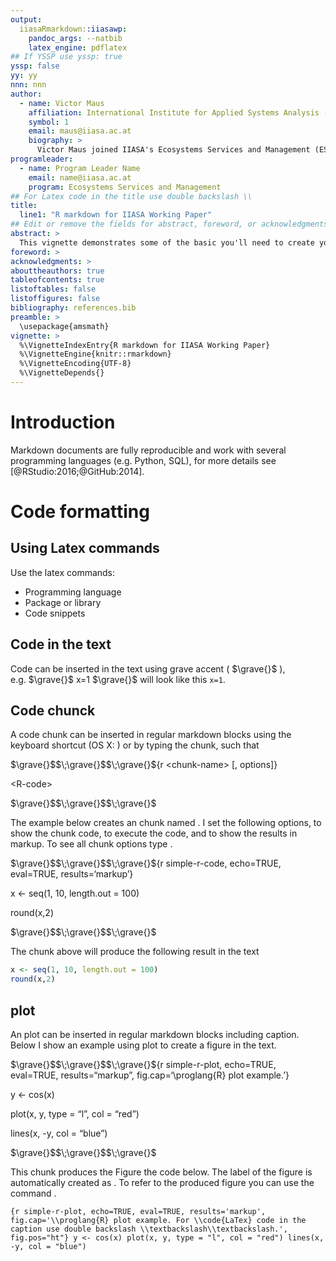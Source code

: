 ```yaml
---
output: 
  iiasaRmarkdown::iiasawp:
    pandoc_args: --natbib
    latex_engine: pdflatex
## If YSSP use yssp: true
yssp: false
yy: yy
nnn: nnn
author:
  - name: Victor Maus
    affiliation: International Institute for Applied Systems Analysis (IIASA)
    symbol: 1
    email: maus@iiasa.ac.at
    biography: > 
      Victor Maus joined IIASA's Ecosystems Services and Management (ESM) Program as a Research Scholar in September 2016. His research will contribute to improving land cover data sets and developing a dynamic database to support model calibration and validation for GLOBIOM, EPIC, G4M, and BeWhere. His main research interests are geoinformatics, environmental modeling, and Big Data Analytics. \newline Dr. Maus received his PhD from the National Institute for Space Research (INPE), Brazil, with a focus on satellite image time series analysis and land cover changes in the Brazilian Amazon. Prior to joining IIASA, he was working on Big Earth Observation Data Analytics at the Institute for Geoinformatics (IFGI), University of Münster, in Germany. In 2013, he participated in the Young Scientists Summer Program (YSSP) at IIASA.
programleader:
  - name: Program Leader Name
    email: name@iiasa.ac.at
    program: Ecosystems Services and Management
## For Latex code in the title use double backslash \\
title:
  line1: "R markdown for IIASA Working Paper"
## Edit or remove the fields for abstract, foreword, or acknowledgments. 
abstract: >
  This vignette demonstrates some of the basic you'll need to create your IIASA Working Paper or YSSP report combining \proglang{R} markdown and \proglang{LaTex}.
foreword: > 
acknowledgments: > 
abouttheauthors: true
tableofcontents: true
listoftables: false
listoffigures: false
bibliography: references.bib
preamble: >
  \usepackage{amsmath}
vignette: >
  %\VignetteIndexEntry{R markdown for IIASA Working Paper}
  %\VignetteEngine{knitr::rmarkdown}
  %\VignetteEncoding{UTF-8}
  %\VignetteDepends{}
---
```


# Introduction 

Markdown documents are fully reproducible and work with several programming languages (e.g. Python, SQL), for more details see [@RStudio:2016;@GitHub:2014]. 

# Code formatting

## Using Latex commands 

Use the latex commands:

* Programming language \proglang{R}
* Package or library \pkg{plyr}
* Code snippets \code{print("abc")}

## Code in the text 

Code can be inserted in the text using grave accent ( $\grave{}$ ), e.g. $\grave{}$ x=1 $\grave{}$ will look like this `x=1`. 

## Code chunck

A code chunk can be inserted in regular \proglang{R} markdown blocks using the keyboard shortcut \code{Ctrl + Alt + I} (OS X: \code{Cmd + Option + I}) or by typing the chunk, such that 

$\grave{}$$\;\grave{}$$\;\grave{}${r \<chunk-name\> [, options]}

\<R-code\>

$\grave{}$$\;\grave{}$$\;\grave{}$

The example below creates an \proglang{R} chunk named \code{simple-r-code}. I set the following options, \code{echo=TRUE} to show the chunk code, \code{eval=TRUE} to execute the \proglang{R} code, and \code{results="markup"} to show the results in markup. To see all chunk options type \code{?knitr::opts\_chunk}.

$\grave{}$$\;\grave{}$$\;\grave{}${r simple-r-code, echo=TRUE, eval=TRUE, results='markup'}

x <- seq(1, 10, length.out = 100)

round(x,2)

$\grave{}$$\;\grave{}$$\;\grave{}$

The chunk above will produce the following result in the text

```r
x <- seq(1, 10, length.out = 100)
round(x,2)
```

## \proglang{R} plot

An \proglang{R} plot can be inserted in regular \proglang{R} markdown blocks including caption. Below I show an example using plot to create a figure in the text. 

$\grave{}$$\;\grave{}$$\;\grave{}${r simple-r-plot, echo=TRUE, eval=TRUE, results="markup", fig.cap='\\proglang{R} plot example.'}

y <- cos(x)

plot(x, y, type = "l", col = "red")

lines(x, -y, col = "blue")

$\grave{}$$\;\grave{}$$\;\grave{}$

This chunk produces the Figure \ref{fig:simple-r-plot} the code below. The label of the figure is automatically created as \code{fig:<chunk-name>}. To refer to the produced figure you can use the \proglang{Latex} command \code{\textbackslash ref\{fig:simple-r-plot\}}.

```{r simple-r-plot, echo=TRUE, eval=TRUE, results='markup', fig.cap='\\proglang{R} plot example. For \\code{LaTex} code in the caption use double backslash \\textbackslash\\textbackslash.',  fig.pos="ht"}
y <- cos(x)
plot(x, y, type = "l", col = "red")
lines(x, -y, col = "blue")
```






